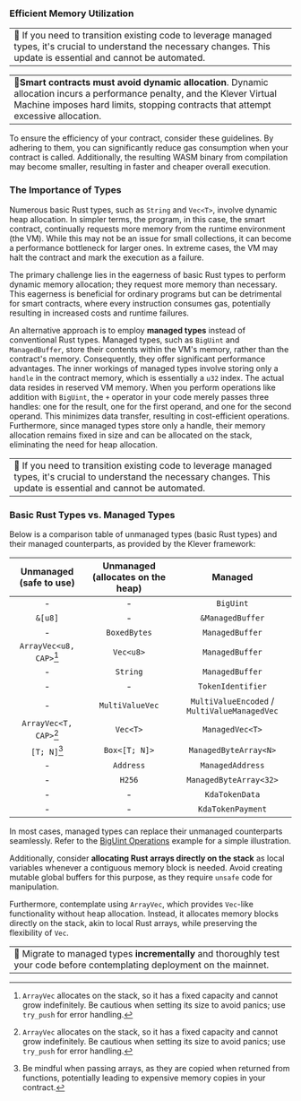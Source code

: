 ### Efficient Memory Utilization

|                                                                                                                                                                           |
| ------------------------------------------------------------------------------------------------------------------------------------------------------------------------- |
| 🚨 If you need to transition existing code to leverage managed types, it's crucial to understand the necessary changes. This update is essential and cannot be automated. |

|                                                                                                                                                                                                                 |
| --------------------------------------------------------------------------------------------------------------------------------------------------------------------------------------------------------------- |
| 🚨**Smart contracts must avoid dynamic allocation**. Dynamic allocation incurs a performance penalty, and the Klever Virtual Machine imposes hard limits, stopping contracts that attempt excessive allocation. |

To ensure the efficiency of your contract, consider these guidelines. By adhering to them, you can significantly reduce gas consumption when your contract is called. Additionally, the resulting WASM binary from compilation may become smaller, resulting in faster and cheaper overall execution.

### The Importance of Types

Numerous basic Rust types, such as `String` and `Vec<T>`, involve dynamic heap allocation. In simpler terms, the program, in this case, the smart contract, continually requests more memory from the runtime environment (the VM). While this may not be an issue for small collections, it can become a performance bottleneck for larger ones. In extreme cases, the VM may halt the contract and mark the execution as a failure.

The primary challenge lies in the eagerness of basic Rust types to perform dynamic memory allocation; they request more memory than necessary. This eagerness is beneficial for ordinary programs but can be detrimental for smart contracts, where every instruction consumes gas, potentially resulting in increased costs and runtime failures.

An alternative approach is to employ **managed types** instead of conventional Rust types. Managed types, such as `BigUint` and `ManagedBuffer`, store their contents within the VM's memory, rather than the contract's memory. Consequently, they offer significant performance advantages. The inner workings of managed types involve storing only a `handle` in the contract memory, which is essentially a `u32` index. The actual data resides in reserved VM memory. When you perform operations like addition with `BigUint`, the `+` operator in your code merely passes three handles: one for the result, one for the first operand, and one for the second operand. This minimizes data transfer, resulting in cost-efficient operations. Furthermore, since managed types store only a handle, their memory allocation remains fixed in size and can be allocated on the stack, eliminating the need for heap allocation.

|                                                                                                                                                                           |
| ------------------------------------------------------------------------------------------------------------------------------------------------------------------------- |
| 🚨 If you need to transition existing code to leverage managed types, it's crucial to understand the necessary changes. This update is essential and cannot be automated. |

### Basic Rust Types vs. Managed Types

Below is a comparison table of unmanaged types (basic Rust types) and their managed counterparts, as provided by the Klever framework:

| Unmanaged (safe to use) | Unmanaged (allocates on the heap) |                   Managed                    |
| :---------------------: | :-------------------------------: | :------------------------------------------: |
|            -            |                 -                 |                  `BigUint`                   |
|         `&[u8]`         |                 -                 |               `&ManagedBuffer`               |
|            -            |           `BoxedBytes`            |               `ManagedBuffer`                |
| `ArrayVec<u8, CAP>`[^1] |             `Vec<u8>`             |               `ManagedBuffer`                |
|            -            |             `String`              |               `ManagedBuffer`                |
|            -            |                 -                 |              `TokenIdentifier`               |
|            -            |          `MultiValueVec`          | `MultiValueEncoded` / `MultiValueManagedVec` |
| `ArrayVec<T, CAP>`[^1]  |             `Vec<T>`              |               `ManagedVec<T>`                |
|      `[T; N]`[^2]       |           `Box<[T; N]>`           |            `ManagedByteArray<N>`             |
|            -            |             `Address`             |               `ManagedAddress`               |
|            -            |              `H256`               |            `ManagedByteArray<32>`            |
|            -            |                 -                 |                `KdaTokenData`                |
|            -            |                 -                 |              `KdaTokenPayment`               |

[^1]: `ArrayVec` allocates on the stack, so it has a fixed capacity and cannot grow indefinitely. Be cautious when setting its size to avoid panics; use `try_push` for error handling.
[^2]: Be mindful when passing arrays, as they are copied when returned from functions, potentially leading to expensive memory copies in your contract.

In most cases, managed types can replace their unmanaged counterparts seamlessly. Refer to the [BigUint Operations](#biguint-operations) example for a simple illustration.

Additionally, consider **allocating Rust arrays directly on the stack** as local variables whenever a contiguous memory block is needed. Avoid creating mutable global buffers for this purpose, as they require `unsafe` code for manipulation.

Furthermore, contemplate using `ArrayVec`, which provides `Vec`-like functionality without heap allocation. Instead, it allocates memory blocks directly on the stack, akin to local Rust arrays, while preserving the flexibility of `Vec`.

|                                                                                                                             |
| --------------------------------------------------------------------------------------------------------------------------- |
| 🚨 Migrate to managed types **incrementally** and thoroughly test your code before contemplating deployment on the mainnet. |
